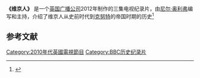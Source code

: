 {{电视节目信息框
| 名称 = Vikings
| 图片 = Vikings (TV documentary series) titlecard.jpg
| 类型 = [[纪录片|纪录片]]
| 编剧 = [[尼尔·奥利弗|尼尔·奥利弗]]
| 导演 = Jon Eastman (1)<br>Rosie Schellenburg (2)<br>Simon Winchcombe (3)
| 主持 = Neil Oliver
| 国家 = United Kingdom
| 语言 = English
| 系列数 = 1<!-- or num_series -->
| 集数 = 3
| 每集列表 = #Episodes
| 作曲 = Ty Unwin
| 制片人 = Cameron Balbirnie (series)<br>Jon Eastman (1)<br>Rosie Schellenburg (2)<br>Simon Winchcombe (3)
| 执行制作 = Eamon Hardy
| 制作公司 = BBC Productions
| 电视网 = [[BBC_2|BBC 2]]
| 开始 = {{Start date|2012|9|11|df=yes}}
| 结束 = {{End date|2012|9|25|df=yes}}
}}
'''《维京人》''' 是一个[[英国广播公司|英国广播公司]]2012年制作的三集电视纪录片，由[[尼尔·奥利弗|尼尔·奥利弗]]编写和主持，介绍了维京人从史前时代到[[克努特大帝|克努特]]的帝国时期的历史<ref>{{Cite web|url=http://www.bbc.co.uk/programmes/b01ms4sh/broadcasts/2012/09|title=Vikings|accessdate=7 October 2012|publisher=BBC|archive-date=2019-01-22|archive-url=https://web.archive.org/web/20190122133401/https://www.bbc.co.uk/programmes/b01ms4sh/broadcasts/2012/09|dead-url=no}}</ref>

== 参考文献 ==
{{reflist}}
[[Category:2010年代英國電視節目|Category:2010年代英國電視節目]]
[[Category:BBC历史纪录片|Category:BBC历史纪录片]]